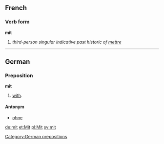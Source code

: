 ==French==
===Verb form===
'''mit'''

# ''third-person singular indicative past historic of [[mettre]]''

----

==German==
===Preposition===
'''mit'''

#[[with]].

====Antonym====
*[[ohne]]

[[Category:German prepositions]]

[[de:mit]]
[[et:Mit]]
[[pl:Mit]]
[[sv:mit]]